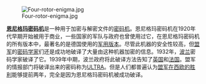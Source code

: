 [[File:Four-rotor-enigma.jpg|left]]

'''[[恩尼格玛密码机|恩尼格玛密码机]]'''是一种用于加密与解密文件的[[密码机|密码机]]。恩尼格玛密码机在1920年代早期开始被用于商业，一些国家的军队与政府也曾使用过它，在恩尼格玛密码机的所有版本中，最著名的是德国使用的[[德意志國防軍|军用版本]]。尽管此机器的安全性较高，但[[同盟国_(第二次世界大战)|盟军]]的[[密码学家|密码学家]]们还是成功地破译了大量由这种机器加密的信息。1932年，[[波兰|波兰]]密码学家破译了它。1939年中期，波兰政府将此破译方法告知了[[英国|英国]]和[[法国|法国]]。盟军的情报部门将破译出来的密码称为[[ULTRA_(二戰情報)|ULTRA]]。但是人们都普遍认为[[第二次世界大戰歐戰勝利紀念日|盟军在西欧的胜利]]能够提前两年，完全是因为恩尼格玛密码机被成功破译。